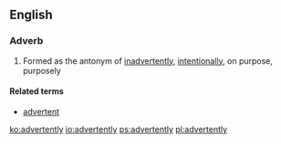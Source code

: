 ==English==

===Adverb===
{{en-adv|-}}

# Formed as the antonym of [[inadvertently]], [[intentionally]], on purpose, purposely 

====Related terms====
* [[advertent]]

[[ko:advertently]]
[[io:advertently]]
[[ps:advertently]]
[[pl:advertently]]